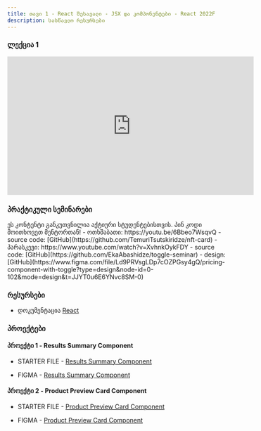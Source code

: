 ```yaml
---
title: თავი 1 - React შესავალი - JSX და კომპონენტები - React 2022F
description: სასწავლო რესურსები
---
```


### ლექცია 1
<iframe width="560" height="315" src="https://www.youtube.com/embed/NaXXvuWHiX8?si=gutTlLaRSLccwB3H" title="YouTube video player" frameborder="0" allow="accelerometer; autoplay; clipboard-write; encrypted-media; gyroscope; picture-in-picture; web-share" allowFullScreen></iframe>


### პრაქტიკული სემინარები

<Card>
  <PinCodeProtectedContent>
    <Locked>
      ეს კონტენტი განკუთვნილია აქტიური სტუდენტებისთვის. პინ კოდი მოითხოვეთ
      მენტორთან!
    </Locked>
    <Unlocked>
      - ოთხშაბათი: https://youtu.be/6Bbeo7WsqvQ
          - source code: [GitHub](https://github.com/TemuriTsutskiridze/nft-card)
      - პარასკევი: https://www.youtube.com/watch?v=XvhnkOykFDY
          - source code: [GitHub](https://github.com/EkaAbashidze/toggle-seminar)
          - design: [GitHub](https://www.figma.com/file/Ld9PRVsgLDp7cOZPGsy4gQ/pricing-component-with-toggle?type=design&node-id=0-102&mode=design&t=JJYT0u6E6YNvc8SM-0)
    </Unlocked>
  </PinCodeProtectedContent>
</Card>

### რესურსები
- დოკუმენტაცია [React](https://react.dev)


### პროექტები

#### პროექტი 1 - Results Summary Component

- STARTER FILE - [Results Summary Component](https://drive.google.com/file/d/15AqODpAU69b8tVcMxudjIc6hoUeRsE8V/view?usp=sharing)

- FIGMA - [Results Summary Component](https://www.figma.com/file/csKwsbfe5ABdQCBP2Lx2qX/results-summary-component?type=design&node-id=14-2&mode=design&t=VdnIya9Du6qihpfW-0)

#### პროექტი 2 - Product Preview Card Component

- STARTER FILE - [Product Preview Card Component](https://drive.google.com/file/d/1Y1N41ddL6diSlSoOpeMNQkvHofhjbXSd/view?usp=sharing)

- FIGMA - [Product Preview Card Component](https://www.figma.com/file/qjd6RRwALgc3P2HdBChdm3/product-preview-card-component?type=design&mode=design&t=VdnIya9Du6qihpfW-0)
